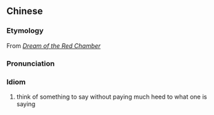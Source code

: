 {{also|有一搭没一搭}}
==Chinese==
{{zh-forms|s=有一搭没一搭}}

===Etymology===
From ''[[w:Dream of the Red Chamber|Dream of the Red Chamber]]''

===Pronunciation===
{{zh-pron
|m=yǒu 一dā méi 一dā
|cat=id
}}

===Idiom===
{{zh-idiom}}

# think of something to say without paying much heed to what one is saying
